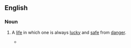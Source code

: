 ==English==

===Noun===
{{en-noun|head=[[charmed]] [[life]]|charmed lives}}

# {{context|idiomatic|lang=en}} A [[life]] in which one is always [[lucky]] and [[safe]] from [[danger]].
#* {{quote-news
|year=2011
|date=January 5
|author=Jonathan Stevenson
|title=Arsenal 0 - 0 Man City
|work=BBC
|url=http://news.bbc.co.uk/sport2/hi/football/eng_prem/9331164.stm
|page=
|passage=Walcott thought he should have had a penalty when his cross appeared to strike the arm of Vincent Kompany and, either side of the break, Van Persie forced Hart to save one shot and fired another wide as City's goal continued to lead a '''charmed life'''.}}